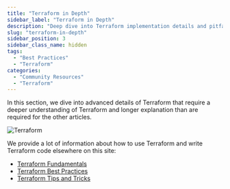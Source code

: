 ```yaml
---
title: "Terraform in Depth"
sidebar_label: "Terraform in Depth"
description: "Deep dive into Terraform implementation details and pitfalls"
slug: "terraform-in-depth"
sidebar_position: 3
sidebar_class_name: hidden
tags:
  - "Best Practices"
  - "Terraform"
categories:
  - "Community Resources"
  - "Terraform"
---
```


<Intro>
In this section, we dive into advanced details of Terraform that require a deeper understanding of Terraform and longer explanation than are required for the other articles.
</Intro>

![Terraform](/assets/08bcd99-terraform.png)

We provide a lot of information about how to use Terraform and write Terraform code elsewhere on this site:

- [Terraform Fundamentals](/fundamentals/terraform.md)
- [Terraform Best Practices](/reference/best-practices/terraform-best-practices.md)
- [Terraform Tips and Tricks](/reference/best-practices/terraform-tips-tricks.md)

